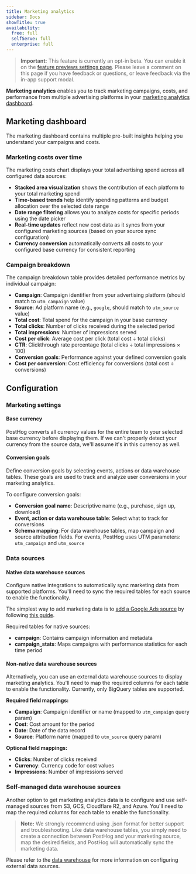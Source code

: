 ```yaml
---
title: Marketing analytics
sidebar: Docs
showTitle: true
availability:
  free: full
  selfServe: full
  enterprise: full
---
```



> **Important:** This feature is currently an opt-in beta. You can enable it on the [feature previews settings page](https://app.posthog.com/settings/user-feature-previews#marketing-analytics). Please leave a comment on this page if you have feedback or questions, or leave feedback via the in-app support modal.

**Marketing analytics** enables you to track marketing campaigns, costs, and performance from multiple advertising platforms in your [marketing analytics dashboard](https://app.posthog.com/web/marketing).

## Marketing dashboard

The marketing dashboard contains multiple pre-built insights helping you understand your campaigns and costs. 

### Marketing costs over time

<ProductScreenshot
    imageLight="https://res.cloudinary.com/dmukukwp6/image/upload/chart_white_e4dddd2635.png" 
    imageDark="https://res.cloudinary.com/dmukukwp6/image/upload/chart_dark_b615545f58.png"
    alt="Marketing analytics dashboard showing marketing costs over time"
    classes="rounded"
/>

The marketing costs chart displays your total advertising spend across all configured data sources:

- **Stacked area visualization** shows the contribution of each platform to your total marketing spend
- **Time-based trends** help identify spending patterns and budget allocation over the selected date range
- **Date range filtering** allows you to analyze costs for specific periods using the date picker
- **Real-time updates** reflect new cost data as it syncs from your configured marketing sources (based on your source sync configuration)
- **Currency conversion** automatically converts all costs to your configured base currency for consistent reporting

### Campaign breakdown

<ProductScreenshot
    imageLight="https://res.cloudinary.com/dmukukwp6/image/upload/table_white_e64873d2b0.png" 
    imageDark="https://res.cloudinary.com/dmukukwp6/image/upload/table_dark_9c7ba9afdb.png"
    alt="Campaign costs breakdown table showing detailed performance metrics"
    classes="rounded"
/>

The campaign breakdown table provides detailed performance metrics by individual campaign:

- **Campaign**: Campaign identifier from your advertising platform (should match to `utm_campaign` value)
- **Source**: Ad platform name (e.g., `google`, should match to `utm_source` value)
- **Total cost**: Total spend for the campaign in your base currency
- **Total clicks**: Number of clicks received during the selected period
- **Total impressions**: Number of impressions served
- **Cost per click**: Average cost per click (total cost ÷ total clicks)
- **CTR**: Clickthrough rate percentage (total clicks ÷ total impressions × 100)
- **Conversion goals**: Performance against your defined conversion goals
- **Cost per conversion**: Cost efficiency for conversions (total cost ÷ conversions)

## Configuration

### Marketing settings

#### Base currency

<ProductScreenshot
    imageLight="https://res.cloudinary.com/dmukukwp6/image/upload/bc_white_26b15e2184.png" 
    imageDark="https://res.cloudinary.com/dmukukwp6/image/upload/bc_dark_c6547dfdb9.png"
    alt="Base currency configuration"
    classes="rounded"
/>

PostHog converts all currency values for the entire team to your selected base currency before displaying them. If we can't properly detect your currency from the source data, we'll assume it's in this currency as well.

#### Conversion goals

<ProductScreenshot
    imageLight="https://res.cloudinary.com/dmukukwp6/image/upload/cg_white_fa41a57c55.png" 
    imageDark="https://res.cloudinary.com/dmukukwp6/image/upload/cg_dark_c6d0c0e1a1.png"
    alt="Conversion goals configuration"
    classes="rounded"
/>

Define conversion goals by selecting events, actions or data warehouse tables. These goals are used to track and analyze user conversions in your marketing analytics.

To configure conversion goals:
- **Conversion goal name**: Descriptive name (e.g., purchase, sign up, download)
- **Event, action or data warehouse table**: Select what to track for conversions
- **Schema mapping**: For data warehouse tables, map campaign and source attribution fields. For events, PostHog uses UTM parameters: `utm_campaign` and `utm_source`

### Data sources

#### Native data warehouse sources

<ProductScreenshot
    imageLight="https://res.cloudinary.com/dmukukwp6/image/upload/native_white_0e3fb7591d.png" 
    imageDark="https://res.cloudinary.com/dmukukwp6/image/upload/native_dark_6056080e7a.png"
    alt="Native data warehouse sources configuration"
    classes="rounded"
/>

Configure native integrations to automatically sync marketing data from supported platforms. You'll need to sync the required tables for each source to enable the functionality.

The simplest way to add marketing data is to [add a Google Ads source](https://app.posthog.com/pipeline/new/source?kind=googleads) by following [this guide](/docs/cdp/sources/google-ads).

Required tables for native sources:
- **campaign**: Contains campaign information and metadata
- **campaign_stats**: Maps campaigns with performance statistics for each time period

#### Non-native data warehouse sources

<ProductScreenshot
    imageLight="https://res.cloudinary.com/dmukukwp6/image/upload/non_native_white_344a406529.png" 
    imageDark="https://res.cloudinary.com/dmukukwp6/image/upload/non_native_dark_f5dd988e41.png"
    alt="Non-native data warehouse sources configuration"
    classes="rounded"
/>

Alternatively, you can use an external data warehouse sources to display marketing analytics. You'll need to map the required columns for each table to enable the functionality. Currently, only BigQuery tables are supported.

<ProductScreenshot
    imageLight="https://res.cloudinary.com/dmukukwp6/image/upload/configuring_white_0005e8dba1.png" 
    imageDark="https://res.cloudinary.com/dmukukwp6/image/upload/configuring_dark_90df4b94c2.png"
    alt="Configuring data warehouse source mapping with required and optional fields"
    classes="rounded"
/>

**Required field mappings:**
- **Campaign**: Campaign identifier or name (mapped to `utm_campaign` query param)
- **Cost**: Cost amount for the period
- **Date**: Date of the data record
- **Source**: Platform name (mapped to `utm_source` query param)

**Optional field mappings:**
- **Clicks**: Number of clicks received
- **Currency**: Currency code for cost values
- **Impressions**: Number of impressions served

### Self-managed data warehouse sources

<ProductScreenshot
    imageLight="https://res.cloudinary.com/dmukukwp6/image/upload/sm_white_f266abeb3a.png" 
    imageDark="https://res.cloudinary.com/dmukukwp6/image/upload/sm_dark_3a47c737b9.png"
    alt="Self-managed data warehouse sources configuration"
    classes="rounded"
/>

Another option to get marketing analytics data is to configure and use self-managed sources from S3, GCS, Cloudflare R2, and Azure. You'll need to map the required columns for each table to enable the functionality.

> **Note:** We strongly recommend using .json format for better support and troubleshooting. Like data warehouse tables, you simply need to create a connection between PostHog and your marketing source, map the desired fields, and PostHog will automatically sync the marketing data.

Please refer to the [data warehouse](/data-warehouse) for more information on configuring external data sources.
